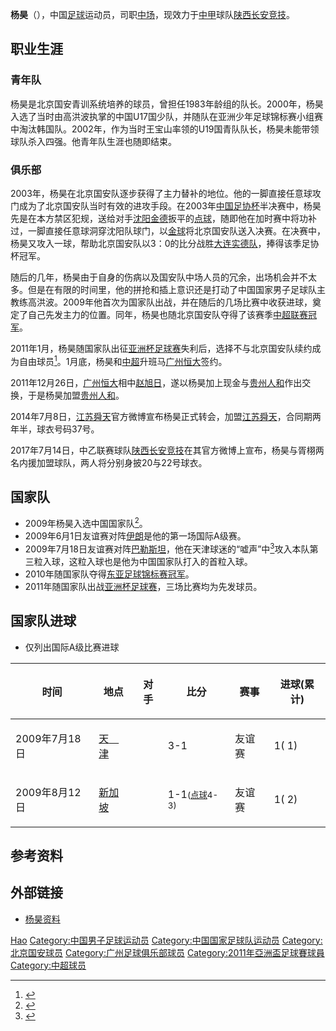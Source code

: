 {{Otheruses|杨昊}}
{{Football player infobox
| playername = 杨昊
| image =
| fullname = 杨昊
| height = {{height|meters=1.76}}
| nickname =耗子
| dateofbirth = {{Birth date and age|year=1983|month=8|day=19}}
| cityofbirth = [[北京|北京]]
| countryofbirth = {{flagicon|CHN}}[[中国|中国]]
| currentclub =  [[陕西长安竞技足球俱乐部|陕西长安竞技足球俱乐部]]
| clubnumber = 20
| position = [[中场|中场]]
| youthyears =1998-2000
| youthclubs =[[北京国安|北京国安]]
| years =2001-2010<br>2011<br>2012-2014<br>2014-2017<br>2017-
| clubs = [[北京国安|北京国安]]<br>[[广州恒大|广州恒大]]<br>[[貴州人和足球俱樂部|貴州人和]]<br>[[江苏舜天足球俱乐部|江苏舜天]]<br>[[陕西长安竞技足球俱乐部|陕西长安竞技]]
| caps(goals) = 139 (12) <br> {{0}}22 (0) <br> {{0}}58 (1) <br> {{0}}25 (1)
| nationalyears = 2009-2011
| nationalteam = {{flagicon|CHN}}[[中国国家足球队|中国]]
| nationalcaps(goals) = 37 (2)
| pcupdate = 2018年7月16日
| ntupdate = 2015年11月30日 
| manageryears =
| managerclubs =
}}

'''杨昊'''（{{bd|1983年|8月19日|catIdx=Y}}），中国[[足球|足球]]运动员，司职[[中场|中场]]，现效力于[[中甲|中甲]]球队[[陕西长安竞技足球俱乐部|陕西长安竞技]]。

==职业生涯==
===青年队===
杨昊是北京国安青训系统培养的球员，曾担任1983年龄组的队长。2000年，杨昊入选了当时由高洪波执掌的中国U17国少队，并随队在亚洲少年足球锦标赛小组赛中淘汰韩国队。2002年，作为当时王宝山率领的U19国青队队长，杨昊未能带领球队杀入四强。他青年队生涯也随即结束。

===俱乐部===
2003年，杨昊在北京国安队逐步获得了主力替补的地位。他的一脚直接任意球攻门成为了北京国安队当时有效的进攻手段。在2003年[[中国足协杯|中国足协杯]]半决赛中，杨昊先是在本方禁区犯规，送给对手[[沈阳金德|沈阳金德]]扳平的[[点球|点球]]，随即他在加时赛中将功补过，一脚直接任意球洞穿沈阳队球门，以[[金球|金球]]将北京国安队送入决赛。在决赛中，杨昊又攻入一球，帮助北京国安队以3：0的比分战胜[[大连实德|大连实德队]]，捧得该季足协杯冠军。

随后的几年，杨昊由于自身的伤病以及国安队中场人员的冗余，出场机会并不太多。但是在有限的时间里，他的拼抢和插上意识还是打动了中国国家男子足球队主教练高洪波。2009年他首次为国家队出战，并在随后的几场比赛中收获进球，奠定了自己先发主力的位置。同年，杨昊也随北京国安队夺得了该赛季[[中超联赛|中超联赛]][[冠军|冠军]]。

2011年1月，杨昊随国家队出征[[亚洲杯足球赛|亚洲杯足球赛]]失利后，选择不与北京国安队续约成为自由球员<ref>{{cite web |url=http://sports.sina.com.cn/j/2011-01-24/02545426022.shtml |language=zh-cn |title=杨昊发公开信：再见国安感谢球迷 最终去向未透露 |publisher=新浪体育 |date=2011-01-24 |accessdate=2011-01-25 |archive-date=2011-01-26 |archive-url=https://web.archive.org/web/20110126044618/http://sports.sina.com.cn/j/2011-01-24/02545426022.shtml |dead-url=no }}</ref>。1月底，杨昊和[[中超|中超]]升班马[[广州恒大|广州恒大]]签约。

2011年12月26日，[[广州恒大足球俱乐部|广州恒大]]相中[[赵旭日|赵旭日]]，遂以杨昊加上现金与[[贵州人和足球俱乐部|贵州人和]]作出交换，于是杨昊加盟[[贵州人和足球俱乐部|贵州人和]]。

2014年7月8日，[[江苏舜天足球俱乐部|江苏舜天]]官方微博宣布杨昊正式转会，加盟[[江苏舜天足球俱乐部|江苏舜天]]，合同期两年半，球衣号码37号。

2017年7月14日，中乙联赛球队[[陕西长安竞技足球俱乐部|陕西长安竞技]]在其官方微博上宣布，杨昊与胥栩两名内援加盟球队，两人将分别身披20与22号球衣。

==国家队==
*2009年杨昊入选中国国家队<ref>{{cite web|title=中国国家男子足球队集训名单|url=http://www.fa.org.cn/ggzl/jxtz/2009-05-21/248911.html|publisher=中国足协|access-date=2009-05-21|archive-date=2009-05-25|archive-url=https://web.archive.org/web/20090525093922/http://www.fa.org.cn/ggzl/jxtz/2009-05-21/248911.html|dead-url=yes}}</ref>。
*2009年6月1日友谊赛对阵[[伊朗國家足球隊|伊朗]]是他的第一场国际A级赛。
*2009年7月18日友谊赛对阵[[巴勒斯坦足球代表队|巴勒斯坦]]，他在天津球迷的“嘘声”中<ref>{{cite web |url=http://sports.sina.com.cn/n/2009-07-18/22534488243.shtml |title=天津球迷倒戈狂嘘国安国脚 京津恩怨竟演国足版本 |publisher=新浪体育 |date=2009-07-18 |accessdate=2009-07-20 |archive-date=2009-07-22 |archive-url=https://web.archive.org/web/20090722171419/http://sports.sina.com.cn/n/2009-07-18/22534488243.shtml |dead-url=no }}</ref>攻入本队第三粒入球，这粒入球也是他为中国国家队打入的首粒入球。
*2010年随国家队夺得[[东亚足球锦标赛|东亚足球锦标赛]][[冠军|冠军]]。
*2011年随国家队出战[[亚洲杯足球赛|亚洲杯足球赛]]，三场比赛均为先发球员。

==国家队进球==
*仅列出国际A级比赛进球
{|width=70% class="wikitable"  style="text-align: center; font-size: 90%"
!时间!!地点!!对手!!比分!!赛事!!进球(累计)
|-
|2009年7月18日||align=left|{{flagicon|CHN}} [[天津市|天　津]]||align=left|{{fb|PLE}}||3-1||友谊赛||1( 1)
|-
|2009年8月12日||align=left|{{flagicon|SIN}} [[新加坡|新加坡]]||align=left|{{fb|SIN}}||1-1<span style="font-size:smaller;">([[点球|点球]]4-3)</span>||友谊赛||1( 2)
|}

== 参考资料 ==
{{reflist}}

== 外部链接 ==
* [https://web.archive.org/web/20110718020748/http://data.sports.163.com/athlete/home/0005000EBRIb.html 杨昊资料]

{{2002年甲A分类名单北京}}
{{2003年甲A分类名单北京}}
{{2004年中超分类名单北京}}
{{2005年中超分类名单北京}}
{{2006年中超分类名单北京}}
{{2007年中超分类名单北京}}
{{2008年中超分类名单北京}}
{{2009年北京国安名单}}
{{2010年中超分類名单北京}}
{{2011年中超分类名单广州}}
{{2012年中超分类名单貴州}}
{{2013年中超分类名单贵州}}
{{2014年中超分类名单贵州}}
{{2014年中超分类名单江苏}}
{{2015年中超分类名单江苏}}
{{2016年中超分类名单江苏}}
{{2017年中乙分类名单陕西}}
{{2018年中乙分类名单陕西}}
{{2019年中甲分类名单陕西}}
{{2011年亞洲杯足球賽中國參賽名單}}

{{Authority control}}
{{DEFAULTSORT:YANG Hao}}
[[Category:杨姓|Hao]]
[[Category:中国男子足球运动员|Category:中国男子足球运动员]]
[[Category:中国国家足球队运动员|Category:中国国家足球队运动员]]
[[Category:北京国安球员|Category:北京国安球员]]
[[Category:广州足球俱乐部球员|Category:广州足球俱乐部球员]]
[[Category:2011年亞洲盃足球賽球員|Category:2011年亞洲盃足球賽球員]]
[[Category:中超球员|Category:中超球员]]